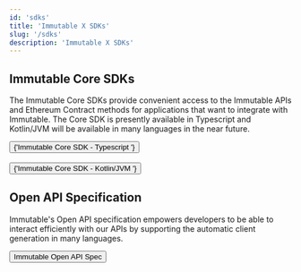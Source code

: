 ```yaml
---
id: 'sdks'
title: 'Immutable X SDKs'
slug: '/sdks'
description: 'Immutable X SDKs'
---
```



## Immutable Core SDKs

The Immutable Core SDKs provide convenient access to the Immutable APIs and Ethereum Contract methods for applications that want to integrate with Immutable. The Core SDK is presently available in Typescript and Kotlin/JVM will be available in many languages in the near future.

<a href="/sdk-docs/core-sdk-ts/overview">
  <Button>
    {'Immutable Core SDK - Typescript '}
    <RightArrowIcon className={styles.ctaIcon} />
  </Button>
</a>
<br />
<br />
<a href="/sdk-docs/core-sdk-kotlin/overview">
  <Button>
    {'Immutable Core SDK - Kotlin/JVM '}
    <RightArrowIcon className={styles.ctaIcon} />
  </Button>
</a>

## Open API Specification

Immutable's Open API specification empowers developers to be able to interact efficiently with our APIs by supporting the automatic client generation in many languages.

<a href="https://github.com/immutable/imx-core-sdk/blob/main/openapi.json">
  <Button>
    Immutable Open API Spec <RightArrowIcon className={styles.ctaIcon} />
  </Button>
</a>
